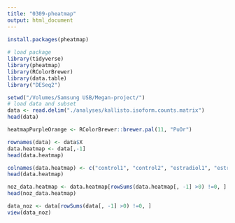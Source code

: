 ```yaml
---
title: "0309-pheatmap"
output: html_document
---
```


```r
install.packages(pheatmap)
 
# load package
library(tidyverse)
library(pheatmap)
library(RColorBrewer)
library(data.table)
library("DESeq2")
```


```r

setwd("/Volumes/Samsung USB/Megan-project/")
# load data and subset
data <- read.delim("./analyses/kallisto.isoform.counts.matrix")
head(data)
```

```r
heatmapPurpleOrange <- RColorBrewer::brewer.pal(11, "PuOr")
```



```r
rownames(data) <- data$X
data.heatmap <- data[,-1]
head(data.heatmap)
```
```r
colnames(data.heatmap) <- c("control1", "control2", "estradiol1", "estradiol2")
head(data.heatmap)
```

```r
noz_data.heatmap <- data.heatmap[rowSums(data.heatmap[, -1] >0) !=0, ]
head(noz_data.heatmap)
```


```r
data_noz <- data[rowSums(data[, -1] >0) !=0, ]
view(data_noz)

```

